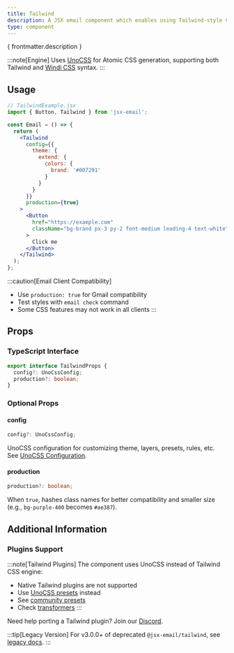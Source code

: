 ```yaml
---
title: Tailwind
description: A JSX email component which enables using Tailwind-style CSS to style emails
type: component
---
```


<p>{ frontmatter.description }</p>

<Install type={frontmatter.type}/>

:::note[Engine]
Uses [UnoCSS](https://unocss.dev/) for Atomic CSS generation, supporting both Tailwind and [Windi CSS](https://windicss.org/) syntax.
:::

## Usage

```jsx "Tailwind"
// TailwindExample.jsx
import { Button, Tailwind } from 'jsx-email';

const Email = () => {
  return (
    <Tailwind
      config={{
        theme: {
          extend: {
            colors: {
              brand: '#007291'
            }
          }
        }
      }}
      production={true}
    >
      <Button
        href="https://example.com"
        className="bg-brand px-3 py-2 font-medium leading-4 text-white"
      >
        Click me
      </Button>
    </Tailwind>
  );
};
```

:::caution[Email Client Compatibility]
- Use `production: true` for Gmail compatibility
- Test styles with `email check` command
- Some CSS features may not work in all clients
:::

## Props

### TypeScript Interface
```ts
export interface TailwindProps {
  config?: UnoCssConfig;
  production?: boolean;
}
```

### Optional Props

#### config
```ts
config?: UnoCssConfig;
```
UnoCSS configuration for customizing theme, layers, presets, rules, etc. See [UnoCSS Configuration](https://unocss.dev/config/).

#### production
```ts
production?: boolean;
```
When `true`, hashes class names for better compatibility and smaller size (e.g., `bg-purple-400` becomes `#ae387`).

## Additional Information

### Plugins Support

:::note[Tailwind Plugins]
The component uses UnoCSS instead of Tailwind CSS engine:
- Native Tailwind plugins are not supported
- Use [UnoCSS presets](https://unocss.dev/presets/) instead
- See [community presets](https://unocss.dev/presets/community)
- Check [transformers](https://unocss.dev/transformers/variant-group)
:::

Need help porting a Tailwind plugin? Join our [Discord](https://discord.gg/FywZN57mTg).

:::tip[Legacy Version]
For v3.0.0+ of deprecated `@jsx-email/tailwind`, see [legacy docs](https://github.com/shellscape/jsx-email/blob/tailwind-v3.0.4/docs/components/tailwind.md).
:::
